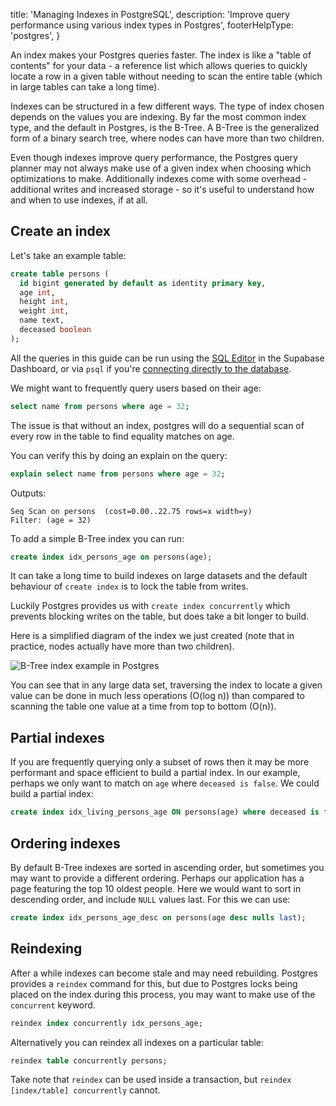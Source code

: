 
  title: 'Managing Indexes in PostgreSQL',
  description: 'Improve query performance using various index types in Postgres',
  footerHelpType: 'postgres',
}

An index makes your Postgres queries faster. The index is like a "table of contents" for your data - a reference list which allows queries to quickly locate a row in a given table without needing to scan the entire table (which in large tables can take a long time).

Indexes can be structured in a few different ways. The type of index chosen depends on the values you are indexing. By far the most common index type, and the default in Postgres, is the B-Tree. A B-Tree is the generalized form of a binary search tree, where nodes can have more than two children.

Even though indexes improve query performance, the Postgres query planner may not always make use of a given index when choosing which optimizations to make. Additionally indexes come with some overhead - additional writes and increased storage - so it's useful to understand how and when to use indexes, if at all.

## Create an index

Let's take an example table:
```sql
create table persons (
  id bigint generated by default as identity primary key,
  age int,
  height int,
  weight int,
  name text,
  deceased boolean
);
```
<Admonition>

All the queries in this guide can be run using the [SQL Editor](https://app.supabase.com/project/_/sql) in the Supabase Dashboard, or via `psql` if you're [connecting directly to the database](/docs/guides/database/connecting-to-postgres#direct-connections).

</Admonition>

We might want to frequently query users based on their age:
```sql
select name from persons where age = 32;
```

The issue is that without an index, postgres will do a sequential scan of every row in the table to find equality matches on age.

You can verify this by doing an explain on the query:
```sql
explain select name from persons where age = 32;
```

Outputs:
```
Seq Scan on persons  (cost=0.00..22.75 rows=x width=y)
Filter: (age = 32)
```

To add a simple B-Tree index you can run:
```sql
create index idx_persons_age on persons(age);
```

<Admonition type="caution">

It can take a long time to build indexes on large datasets and the default behaviour of `create index` is to lock the table from writes.

Luckily Postgres provides us with `create index concurrently` which prevents blocking writes on the table, but does take a bit longer to build.

</Admonition>

Here is a simplified diagram of the index we just created (note that in practice, nodes actually have more than two children).

![B-Tree index example in Postgres](/docs/img/b-tree-example.png)

You can see that in any large data set, traversing the index to locate a given value can be done in much less operations (O(log n)) than compared to scanning the table one value at a time from top to bottom (O(n)).

## Partial indexes

If you are frequently querying only a subset of rows then it may be more performant and space efficient to build a partial index. In our example, perhaps we only want to match on `age` where `deceased is false`. We could build a partial index:

```sql
create index idx_living_persons_age ON persons(age) where deceased is false;
```

## Ordering indexes

By default B-Tree indexes are sorted in ascending order, but sometimes you may want to provide a different ordering. Perhaps our application has a page featuring the top 10 oldest people. Here we would want to sort in descending order, and include `NULL` values last. For this we can use:

```sql
create index idx_persons_age_desc on persons(age desc nulls last);
```

## Reindexing

After a while indexes can become stale and may need rebuilding. Postgres provides a `reindex` command for this, but due to Postgres locks being placed on the index during this process, you may want to make use of the `concurrent` keyword.


```sql
reindex index concurrently idx_persons_age;
```

Alternatively you can reindex all indexes on a particular table:

```sql
reindex table concurrently persons;
```

Take note that `reindex` can be used inside a transaction, but `reindex [index/table] concurrently` cannot.

